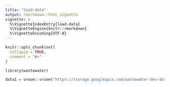```yaml
---
title: "load-data"
output: rmarkdown::html_vignette
vignette: >
  %\VignetteIndexEntry{load-data}
  %\VignetteEngine{knitr::rmarkdown}
  %\VignetteEncoding{UTF-8}
---
```


```r
knitr::opts_chunk$set(
  collapse = TRUE,
  comment = "#>"
)
```

```r
library(wastewater)
```

```r

data1 = vroom::vroom("https://storage.googleapis.com/wastewater-dev-data/scan.csv")

```

